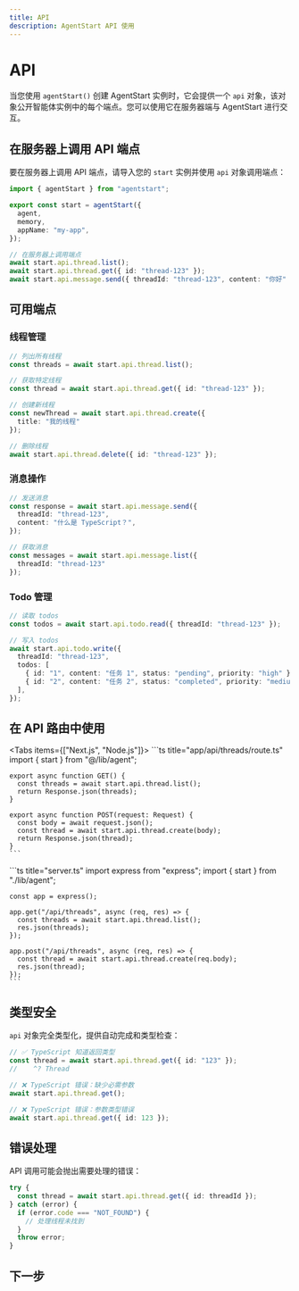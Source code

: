 ```yaml
---
title: API
description: AgentStart API 使用
---
```


# API

当您使用 `agentStart()` 创建 AgentStart 实例时，它会提供一个 `api` 对象，该对象公开智能体实例中的每个端点。您可以使用它在服务器端与 AgentStart 进行交互。

## 在服务器上调用 API 端点

要在服务器上调用 API 端点，请导入您的 `start` 实例并使用 `api` 对象调用端点：

```ts title="lib/agent.ts"
import { agentStart } from "agentstart";

export const start = agentStart({
  agent,
  memory,
  appName: "my-app",
});

// 在服务器上调用端点
await start.api.thread.list();
await start.api.thread.get({ id: "thread-123" });
await start.api.message.send({ threadId: "thread-123", content: "你好" });
```

## 可用端点

### 线程管理

```ts
// 列出所有线程
const threads = await start.api.thread.list();

// 获取特定线程
const thread = await start.api.thread.get({ id: "thread-123" });

// 创建新线程
const newThread = await start.api.thread.create({ 
  title: "我的线程" 
});

// 删除线程
await start.api.thread.delete({ id: "thread-123" });
```

### 消息操作

```ts
// 发送消息
const response = await start.api.message.send({
  threadId: "thread-123",
  content: "什么是 TypeScript？",
});

// 获取消息
const messages = await start.api.message.list({ 
  threadId: "thread-123" 
});
```

### Todo 管理

```ts
// 读取 todos
const todos = await start.api.todo.read({ threadId: "thread-123" });

// 写入 todos
await start.api.todo.write({
  threadId: "thread-123",
  todos: [
    { id: "1", content: "任务 1", status: "pending", priority: "high" },
    { id: "2", content: "任务 2", status: "completed", priority: "medium" },
  ],
});
```

## 在 API 路由中使用

<Tabs items={["Next.js", "Node.js"]}>
  <Tab value="Next.js">
    ```ts title="app/api/threads/route.ts"
    import { start } from "@/lib/agent";

    export async function GET() {
      const threads = await start.api.thread.list();
      return Response.json(threads);
    }

    export async function POST(request: Request) {
      const body = await request.json();
      const thread = await start.api.thread.create(body);
      return Response.json(thread);
    }
    ```
  </Tab>
  
  <Tab value="Node.js">
    ```ts title="server.ts"
    import express from "express";
    import { start } from "./lib/agent";

    const app = express();

    app.get("/api/threads", async (req, res) => {
      const threads = await start.api.thread.list();
      res.json(threads);
    });

    app.post("/api/threads", async (req, res) => {
      const thread = await start.api.thread.create(req.body);
      res.json(thread);
    });
    ```
  </Tab>
</Tabs>

## 类型安全

`api` 对象完全类型化，提供自动完成和类型检查：

```ts
// ✅ TypeScript 知道返回类型
const thread = await start.api.thread.get({ id: "123" });
//    ^? Thread

// ❌ TypeScript 错误：缺少必需参数
await start.api.thread.get();

// ❌ TypeScript 错误：参数类型错误
await start.api.thread.get({ id: 123 });
```

## 错误处理

API 调用可能会抛出需要处理的错误：

```ts
try {
  const thread = await start.api.thread.get({ id: threadId });
} catch (error) {
  if (error.code === "NOT_FOUND") {
    // 处理线程未找到
  }
  throw error;
}
```

## 下一步

<Cards>
  <Card title="客户端" href="/docs/concepts/client" />
  <Card title="CLI" href="/docs/concepts/cli" />
</Cards>
